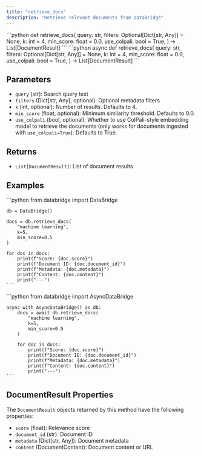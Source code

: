 ```yaml
---
title: "retrieve_docs"
description: "Retrieve relevant documents from DataBridge"
---
```


<Tabs>
  <Tab title="Sync">
    ```python
    def retrieve_docs(
        query: str,
        filters: Optional[Dict[str, Any]] = None,
        k: int = 4,
        min_score: float = 0.0,
        use_colpali: bool = True,
    ) -> List[DocumentResult]
    ```
  </Tab>
  <Tab title="Async">
    ```python
    async def retrieve_docs(
        query: str,
        filters: Optional[Dict[str, Any]] = None,
        k: int = 4,
        min_score: float = 0.0,
        use_colpali: bool = True,
    ) -> List[DocumentResult]
    ```
  </Tab>
</Tabs>

## Parameters

- `query` (str): Search query text
- `filters` (Dict[str, Any], optional): Optional metadata filters
- `k` (int, optional): Number of results. Defaults to 4.
- `min_score` (float, optional): Minimum similarity threshold. Defaults to 0.0.
- `use_colpali` (bool, optional): Whether to use ColPali-style embedding model to retrieve the documents (only works for documents ingested with `use_colpali=True`). Defaults to True.

## Returns

- `List[DocumentResult]`: List of document results

## Examples

<Tabs>
  <Tab title="Sync">
    ```python
    from databridge import DataBridge
    
    db = DataBridge()
    
    docs = db.retrieve_docs(
        "machine learning",
        k=5,
        min_score=0.5
    )
    
    for doc in docs:
        print(f"Score: {doc.score}")
        print(f"Document ID: {doc.document_id}")
        print(f"Metadata: {doc.metadata}")
        print(f"Content: {doc.content}")
        print("---")
    ```
  </Tab>
  <Tab title="Async">
    ```python
    from databridge import AsyncDataBridge
    
    async with AsyncDataBridge() as db:
        docs = await db.retrieve_docs(
            "machine learning",
            k=5,
            min_score=0.5
        )
        
        for doc in docs:
            print(f"Score: {doc.score}")
            print(f"Document ID: {doc.document_id}")
            print(f"Metadata: {doc.metadata}")
            print(f"Content: {doc.content}")
            print("---")
    ```
  </Tab>
</Tabs>

## DocumentResult Properties

The `DocumentResult` objects returned by this method have the following properties:

- `score` (float): Relevance score
- `document_id` (str): Document ID
- `metadata` (Dict[str, Any]): Document metadata
- `content` (DocumentContent): Document content or URL 